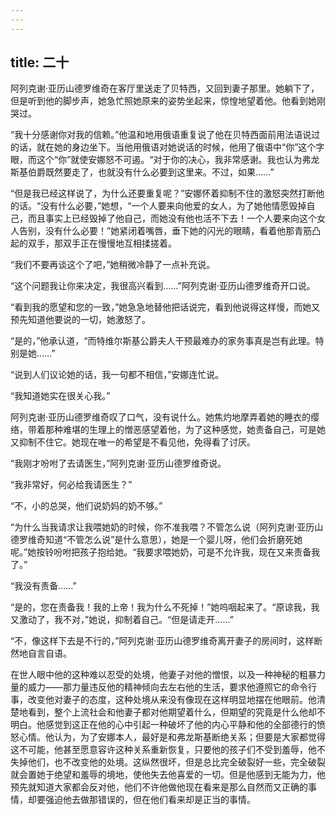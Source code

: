 ```yaml
---
---
---
```

title: 二十
---



阿列克谢·亚历山德罗维奇在客厅里送走了贝特西，又回到妻子那里。她躺下了，但是听到他的脚步声，她急忙照她原来的姿势坐起来，惊惶地望着他。他看到她刚哭过。

“我十分感谢你对我的信赖。”他温和地用俄语重复说了他在贝特西面前用法语说过的话，就在她的身边坐下。当他用俄语对她说话的时候，他用了俄语中“你”这个字眼，而这个“你”就使安娜怒不可遏。“对于你的决心，我非常感谢。我也认为弗龙斯基伯爵既然要走了，也就没有什么必要到这里来。不过，如果……”

“但是我已经这样说了，为什么还要重复呢？”安娜怀着抑制不住的激怒突然打断他的话。“没有什么必要，”她想，“一个人要来向他爱的女人，为了她他情愿毁掉自己，而且事实上已经毁掉了他自己，而她没有他也活不下去！一个人要来向这个女人告别，没有什么必要！”她紧闭着嘴唇，垂下她的闪光的眼睛，看着他那青筋凸起的双手，那双手正在慢慢地互相揉搓着。

“我们不要再谈这个了吧，”她稍微冷静了一点补充说。

“这个问题我让你来决定，我很高兴看到……”阿列克谢·亚历山德罗维奇开口说。

“看到我的愿望和您的一致，”她急急地替他把话说完，看到他说得这样慢，而她又预先知道他要说的一切，她激怒了。

“是的，”他承认道，“而特维尔斯基公爵夫人干预最难办的家务事真是岂有此理。特别是她……”

“说到人们议论她的话，我一句都不相信，”安娜连忙说。

“我知道她实在很关心我。”

阿列克谢·亚历山德罗维奇叹了口气，没有说什么。她焦灼地摩弄着她的睡衣的缨络，带着那种难堪的生理上的憎恶感望着他，为了这种感觉，她责备自己，可是她又抑制不住它。她现在唯一的希望是不看见他，免得看了讨厌。

“我刚才吩咐了去请医生，”阿列克谢·亚历山德罗维奇说。

“我非常好，何必给我请医生？”

“不，小的总哭，他们说奶妈的奶不够。”

“为什么当我请求让我喂她奶的时候，你不准我喂？不管怎么说（阿列克谢·亚历山德罗维奇知道“不管怎么说”是什么意思），她是一个婴儿呀，他们会折磨死她呢。”她按铃吩咐把孩子抱给她。“我要求喂她奶，可是不允许我，现在又来责备我了。”

“我没有责备……”

“是的，您在责备我！我的上帝！我为什么不死掉！”她呜咽起来了。“原谅我，我又激动了，我不对，”她说，抑制着自己。“但是请走开……”

“不，像这样下去是不行的，”阿列克谢·亚历山德罗维奇离开妻子的房间时，这样断然地自言自语。

在世人眼中他的这种难以忍受的处境，他妻子对他的憎恨，以及一种神秘的粗暴力量的威力——那力量违反他的精神倾向去左右他的生活，要求他遵照它的命令行事，改变他对妻子的态度，这种处境从来没有像现在这样明显地摆在他眼前。他清楚地看到，整个上流社会和他妻子都对他期望着什么，但期望的究竟是什么他却不明白。他感觉到这正在他的心中引起一种破坏了他的内心平静和他的全部德行的愤怒心情。他认为，为了安娜本人，最好是和弗龙斯基断绝关系；但要是大家都觉得这不可能，他甚至愿意容许这种关系重新恢复，只要他的孩子们不受到羞辱，他不失掉他们，也不改变他的处境。这纵然很坏，但是总比完全破裂好一些，完全破裂就会置她于绝望和羞辱的境地，使他失去他喜爱的一切。但是他感到无能为力，他预先就知道大家都会反对他，他们不许他做他现在看来是那么自然而又正确的事情，却要强迫他去做那错误的，但在他们看来却是正当的事情。